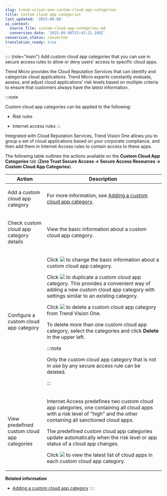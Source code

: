 ```yaml
---
slug: trend-vision-one-custom-cloud-app-categories
title: Custom cloud app categories
last_updated: '2025-09-08'
ai_context:
  source_file: custom-cloud-app-categories.md
  conversion_date: '2025-09-08T23:42:21.199Z'
conversion_status: converted
translation_ready: true
---
```


:::: {role="main"}
Add custom cloud app categories that you can use in secure access rules to allow or deny users' access to specific cloud apps.

Trend Micro provides the Cloud Reputation Services that can identify and categorize cloud applications. Trend Micro experts constantly evaluate, assess, and adjust cloud applications' risk levels based on multiple criteria to ensure that customers always have the latest information.

:::note

Custom cloud app categories can be applied to the following:

- Risk rules

- Internet access rules
:::

Integrated with Cloud Reputation Services, Trend Vision One allows you to group a set of cloud applications based on your corporate compliance, and then add them in Internet Access rules to contain access to these apps.

The following table outlines the actions available on the **Custom Cloud App Categories** tab (**Zero Trust Secure Access → Secure Access Resources → Custom Cloud App Categories**).

<table>
<colgroup>
<col style="width: 25%" />
<col style="width: 75%" />
</colgroup>
<thead>
<tr>
<th>Action</th>
<th>Description</th>
</tr>
</thead>
<tbody>
<tr>
<td><p>Add a custom cloud app category</p></td>
<td><p>For more information, see <a href="trend-vision-one-adding-custom-cloud-app-category">Adding a custom cloud app category</a>.</p></td>
</tr>
<tr>
<td><p>Check custom cloud app category details</p></td>
<td><p>View the basic information about a custom cloud app category.</p></td>
</tr>
<tr>
<td><p>Configure a custom cloud app category</p></td>
<td><p>Click <img src="./images/edit_icon=GUID-1F1D1164-5310-4D6D-ACD0-6049C86960AF.webp" /> to change the basic information about a custom cloud app category.</p>
<p>Click <img src="./images/duplicate=e79af1b6-17af-40ad-b942-53ffb9e796d2.webp" /> to duplicate a custom cloud app category. This provides a convenient way of adding a new custom cloud app category with settings similar to an existing category.</p>
<p>Click <img src="./images/trash_icon=GUID-47cf6867-6315-438e-8670-86ff36f22a28.webp" /> to delete a custom cloud app category from Trend Vision One.</p>
<p>To delete more than one custom cloud app category, select the categories and click <strong>Delete</strong> in the upper left.</p>


:::note

<p>Only the custom cloud app category that is not in use by any secure access rule can be deleted.</p>


:::

</td>
</tr>
<tr>
<td><p>View predefined custom cloud app categories</p></td>
<td><p>Internet Access predefines two custom cloud app categories, one containing all cloud apps with a risk level of "high" and the other containing all sanctioned cloud apps.</p>
<p>The predefined custom cloud app categories update automatically when the risk level or app status of a cloud app changes.</p>
<p>Click <img src="./images/Custom_Category_Detail=4fdb9dfd-9bb3-422a-a1ff-971fade887f7.webp" /> to view the latest list of cloud apps in each custom cloud app category.</p></td>
</tr>
</tbody>
</table>

**Related information**

- [Adding a custom cloud app category](adding-custom-cloud-app-category.md "Select a group of cloud apps provided by Cloud Reputation Services to create a new category for your security environment needs.")
::::
